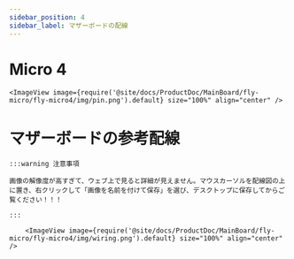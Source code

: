 ```yaml
---
sidebar_position: 4
sidebar_label: マザーボードの配線
---
```


# Micro 4

    <ImageView image={require('@site/docs/ProductDoc/MainBoard/fly-micro/fly-micro4/img/pin.png').default} size="100%" align="center" />


# マザーボードの参考配線

    :::warning 注意事項

    画像の解像度が高すぎて、ウェブ上で見ると詳細が見えません。マウスカーソルを配線図の上に置き、右クリックして「画像を名前を付けて保存」を選び、デスクトップに保存してからご覧ください！！！

    :::

        <ImageView image={require('@site/docs/ProductDoc/MainBoard/fly-micro/fly-micro4/img/wiring.png').default} size="100%" align="center" />
